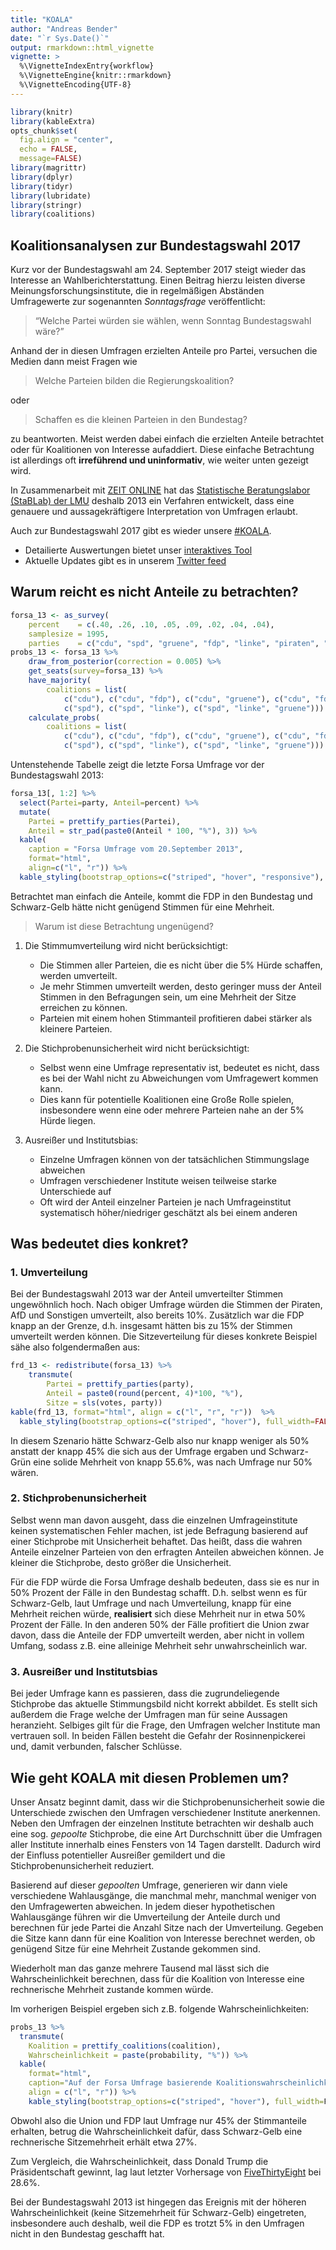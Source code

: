 ```yaml
---
title: "KOALA"
author: "Andreas Bender"
date: "`r Sys.Date()`"
output: rmarkdown::html_vignette
vignette: >
  %\VignetteIndexEntry{workflow}
  %\VignetteEngine{knitr::rmarkdown}
  %\VignetteEncoding{UTF-8}
---
```


```r
library(knitr)
library(kableExtra)
opts_chunk$set(
  fig.align = "center",
  echo = FALSE, 
  message=FALSE)
library(magrittr)
library(dplyr)
library(tidyr)
library(lubridate)
library(stringr)
library(coalitions)
```


## Koalitionsanalysen zur Bundestagswahl 2017

Kurz vor der Bundestagswahl am 24. September 2017 steigt wieder das Interesse 
an Wahlberichterstattung. Einen Beitrag hierzu leisten diverse 
Meinungsforschungsinstitute, die in regelmäßigen Abständen Umfragewerte zur 
sogenannten *Sonntagsfrage* veröffentlicht: 

> "Welche Partei würden sie wählen, wenn Sonntag Bundestagswahl wäre?"

Anhand der in diesen Umfragen erzielten Anteile pro Partei, versuchen die 
Medien dann meist Fragen wie 

> Welche Parteien bilden die Regierungskoalition? 

oder 

> Schaffen es die kleinen Parteien in den Bundestag? 

zu beantworten. Meist werden dabei einfach die erzielten Anteile betrachtet oder 
für Koalitionen von Interesse aufaddiert. 
Diese einfache Betrachtung ist allerdings oft **irreführend und uninformativ**, wie weiter unten gezeigt wird. 

In Zusammenarbeit mit [ZEIT ONLINE](http://www.zeit.de/serie/wahlistik) hat das 
[Statistische Beratungslabor (StaBLab) der LMU](http://www.stablab.stat.uni-muenchen.de/index.html) 
deshalb 2013 ein Verfahren entwickelt, dass eine genauere und aussagekräftigere 
Interpretation von Umfragen erlaubt. 

Auch zur Bundestagswahl 2017 gibt es wieder
unsere [\#KOALA](http://koala.stat.uni-muenchen.de/). 

- Detailierte Auswertungen bietet unser [interaktives Tool](http://koala.stat.uni-muenchen.de/)
- Aktuelle Updates gibt es in unserem [Twitter feed](https://twitter.com/KOALA_LMU)

## Warum reicht es nicht Anteile zu betrachten?
```r
forsa_13 <- as_survey(
    percent    = c(.40, .26, .10, .05, .09, .02, .04, .04),
    samplesize = 1995,
    parties    = c("cdu", "spd", "gruene", "fdp", "linke", "piraten", "afd", "sonstige"))
probs_13 <- forsa_13 %>% 
    draw_from_posterior(correction = 0.005) %>% 
    get_seats(survey=forsa_13) %>% 
    have_majority(
        coalitions = list(
            c("cdu"), c("cdu", "fdp"), c("cdu", "gruene"), c("cdu", "fdp", "gruene"),
            c("spd"), c("spd", "linke"), c("spd", "linke", "gruene"))) %>% 
    calculate_probs(
        coalitions = list(
            c("cdu"), c("cdu", "fdp"), c("cdu", "gruene"), c("cdu", "fdp", "gruene"),
            c("spd"), c("spd", "linke"), c("spd", "linke", "gruene")))
```


Untenstehende Tabelle zeigt die letzte Forsa Umfrage vor der Bundestagswahl 2013: 

```r
forsa_13[, 1:2] %>% 
  select(Partei=party, Anteil=percent) %>% 
  mutate(
    Partei = prettify_parties(Partei),
    Anteil = str_pad(paste0(Anteil * 100, "%"), 3)) %>% 
  kable(
    caption = "Forsa Umfrage vom 20.September 2013", 
    format="html",
    align=c("l", "r")) %>% 
  kable_styling(bootstrap_options=c("striped", "hover", "responsive"), full_width=FALSE)
```

Betrachtet man einfach die Anteile, kommt die FDP in den Bundestag und 
Schwarz-Gelb hätte nicht genügend Stimmen für eine Mehrheit. 

> Warum ist diese Betrachtung ungenügend?

1. Die Stimmumverteilung wird nicht berücksichtigt: 

    - Die Stimmen aller Parteien, die es nicht über die 5% Hürde schaffen, 
    werden umverteilt. 
    - Je mehr Stimmen umverteilt werden, desto geringer muss der 
    Anteil Stimmen in den Befragungen sein, um eine Mehrheit der Sitze erreichen zu 
    können. 
    - Parteien mit einem hohen Stimmanteil profitieren dabei stärker als kleinere Parteien. 

2. Die Stichprobenunsicherheit wird nicht berücksichtigt: 
    - Selbst wenn eine Umfrage representativ ist, bedeutet es nicht, dass es bei der 
    Wahl nicht zu Abweichungen vom Umfragewert kommen kann. 
    - Dies kann für potentielle Koalitionen eine Große Rolle spielen, insbesondere 
    wenn eine oder mehrere Parteien nahe an der 5% Hürde liegen.
  
3. Ausreißer und Institutsbias: 
    - Einzelne Umfragen können von der tatsächlichen Stimmungslage abweichen
    - Umfragen verschiedener Institute weisen teilweise starke Unterschiede auf
    - Oft wird der Anteil einzelner Parteien je nach Umfrageinstitut systematisch
    höher/niedriger geschätzt als bei einem anderen


## Was bedeutet dies konkret? 

### 1. Umverteilung 
Bei der Bundestagswahl 2013 war der Anteil umverteilter Stimmen ungewöhnlich hoch. 
Nach obiger Umfrage würden die Stimmen der Piraten, AfD und Sonstigen umverteilt, 
also bereits 10%. Zusätzlich war die FDP knapp an der Grenze, d.h. 
insgesamt hätten bis zu 15% der Stimmen umverteilt werden können. Die 
Sitzeverteilung für dieses konkrete Beispiel sähe also folgendermaßen aus: 

```r
frd_13 <- redistribute(forsa_13) %>% 
    transmute(
        Partei = prettify_parties(party),
        Anteil = paste0(round(percent, 4)*100, "%"),
        Sitze = sls(votes, party))
kable(frd_13, format="html", align = c("l", "r", "r"))  %>% 
  kable_styling(bootstrap_options=c("striped", "hover"), full_width=FALSE)
```

In diesem Szenario hätte Schwarz-Gelb also nur knapp weniger als 50% anstatt 
der knapp 45% die sich aus der Umfrage ergaben und Schwarz-Grün eine solide 
Mehrheit von knapp 55.6%, was nach Umfrage nur 50% wären. 

### 2. Stichprobenunsicherheit

Selbst wenn man davon ausgeht, dass die einzelnen Umfrageinstitute keinen 
systematischen Fehler machen, ist jede Befragung basierend auf einer Stichprobe 
mit Unsicherheit behaftet. Das heißt, dass die wahren Anteile einzelner Parteien 
von den erfragten Anteilen abweichen können.  Je kleiner die Stichprobe, desto 
größer die Unsicherheit.

Für die FDP würde die Forsa Umfrage deshalb bedeuten, dass sie es nur in 50% 
Prozent der Fälle in den Bundestag schafft. D.h. selbst wenn es für Schwarz-Gelb, 
laut Umfrage und nach Umverteilung, knapp für eine Mehrheit reichen würde, 
**realisiert** sich diese Mehrheit nur in etwa 50% Prozent der Fälle. 
In den anderen 50% der Fälle profitiert die Union zwar davon, dass die Anteile 
der FDP umverteilt werden, aber nicht in vollem Umfang, sodass z.B. eine 
alleinige Mehrheit sehr unwahrscheinlich war. 


### 3. Ausreißer und Institutsbias 
Bei jeder Umfrage kann es passieren, dass die 
zugrundeliegende Stichprobe das aktuelle Stimmungsbild nicht korrekt abbildet. 
Es stellt sich außerdem die Frage welche der Umfragen man für seine Aussagen heranzieht. 
Selbiges gilt für die Frage, den Umfragen welcher Institute man vertrauen soll. 
In beiden Fällen besteht die Gefahr der Rosinnenpickerei und, damit verbunden, 
falscher Schlüsse. 

## Wie geht KOALA mit diesen Problemen um? 

Unser Ansatz beginnt damit, dass wir die Stichprobenunsicherheit sowie die 
Unterschiede zwischen den Umfragen verschiedener Institute anerkennen. 
Neben den Umfragen der einzelnen Institute betrachten wir deshalb auch eine 
sog. *gepoolte* Stichprobe, die eine Art Durchschnitt über die Umfragen aller
Institute innerhalb eines Fensters von 14 Tagen darstellt. Dadurch wird der 
Einfluss potentieller Ausreißer gemildert und die Stichprobenunsicherheit 
reduziert.

Basierend auf dieser *gepoolten* Umfrage, generieren wir dann viele 
verschiedene Wahlausgänge, die manchmal mehr, manchmal weniger von den 
Umfragewerten abweichen.
In jedem dieser hypothetischen Wahlausgänge führen wir die Umverteilung der 
Anteile durch und berechnen für jede Partei die Anzahl Sitze nach der 
Umverteilung.
Gegeben die Sitze kann dann für eine Koalition von Interesse berechnet werden, 
ob genügend Sitze für eine Mehrheit Zustande gekommen sind. 

Wiederholt man das ganze mehrere Tausend mal lässt sich die Wahrscheinlichkeit 
berechnen, dass für die Koalition von Interesse eine rechnerische Mehrheit 
zustande kommen würde. 

Im vorherigen Beispiel ergeben sich z.B. folgende Wahrscheinlichkeiten: 

```r
probs_13 %>% 
  transmute(
    Koalition = prettify_coalitions(coalition),
    Wahrscheinlichkeit = paste(probability, "%")) %>% 
  kable(
    format="html",
    caption="Auf der Forsa Umfrage basierende Koalitionswahrscheinlichkeiten laut unserer KOALA",
    align = c("l", "r")) %>% 
    kable_styling(bootstrap_options=c("striped", "hover"), full_width=F)
```

Obwohl also die Union und FDP laut Umfrage nur 45% der Stimmanteile erhalten, 
betrug die Wahrscheinlichkeit dafür, dass Schwarz-Gelb eine rechnerische 
Sitzemehrheit erhält etwa 27%. 

Zum Vergleich, die Wahrscheinlichkeit, 
dass Donald Trump die Präsidentschaft gewinnt, lag laut letzter Vorhersage von 
[FiveThirtyEight](https://projects.fivethirtyeight.com/2016-election-forecast/)
bei 28.6%. 

Bei der Bundestagswahl 2013 ist hingegen das Ereignis mit der höheren 
Wahrscheinlichkeit (keine Sitzemehrheit für Schwarz-Gelb) eingetreten, 
insbesondere auch deshalb, weil die FDP es trotzt 5% in den Umfragen nicht in 
den Bundestag geschafft hat. 